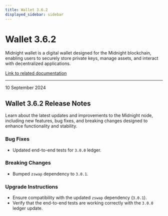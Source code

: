 ```yaml
---
title: Wallet 3.6.2
displayed_sidebar: sidebar
---
```


# Wallet 3.6.2

Midnight wallet is a digital wallet designed for the Midnight blockchain, enabling users to securely store private keys, manage assets, and interact with decentralized applications.

[Link to related documentation](../../learn/introduction/wallets)

---

<div 
  style={{
    marginTop: '0',
    fontSize: '1rem',
    fontWeight: 'normal',
    marginBottom: '0.5rem'
  }}
>
  10 September 2024
</div>

## Wallet 3.6.2 Release Notes

Learn about the latest updates and improvements to the Midnight node, including new features, bug fixes, and breaking changes designed to enhance functionality and stability.


### Bug Fixes

- Updated end-to-end tests for `3.0.0` ledger.  

### Breaking Changes

- Bumped `zswap` dependency to `3.0.1`.  


### Upgrade Instructions

- Ensure compatibility with the updated `zswap` dependency (`3.0.1`).  
- Verify that the end-to-end tests are working correctly with the `3.0.0` ledger update.  
